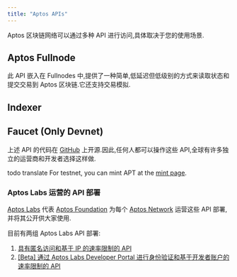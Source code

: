 ```yaml
---
title: "Aptos APIs"
---
```


Aptos 区块链网络可以通过多种 API 进行访问,具体取决于您的使用场景.

## Aptos Fullnode






此 API 嵌入在 Fullnodes 中,提供了一种简单,低延迟但低级别的方式来读取状态和提交交易到 Aptos 区块链.它还支持交易模拟.



<CardGrid>
  <LinkCard href="/zh/build/apis/fullnode-rest-api-reference?network=mainnet" title="Aptos Fullnode REST API（主网）" description="Aptos Fullnode REST API 的主网 API playground" />

  <LinkCard href="/zh/build/apis/fullnode-rest-api-reference?network=testnet" title="Aptos Fullnode REST API（测试网）" description="Aptos Fullnode REST API 的测试网 API playground" />

  <LinkCard href="/zh/build/apis/fullnode-rest-api-reference?network=devnet" title="Aptos Fullnode REST API（开发网）" description="Aptos Fullnode REST API 的开发网 API playground" />
</CardGrid>



## Indexer



<CardGrid>
  <LinkCard
    href="/zh/build/indexer"
    title="Indexer GraphQL API"
    description="GraphQL API 提供可传参数可定制的 GraphQL 接口，用于从 Aptos 区块链读取状态。
它非常适合与 NFTs、Aptos Objects 或自定义 Move 合约进行交互。
在这里了解更多关于 Indexer 支持的 GraphQL API。"
  />

  <LinkCard
    href="/zh/build/indexer/txn-stream"
    title="Transaction Stream API"
    description="这个 GRPC API 将历史和实时交易数据流式传输到索引处理器。
它正在被 Aptos Core Indexing 使用，也可以支持自定义应用程序特定的索引处理器
进行实时区块链数据处理。在这里了解更多。"
  />
</CardGrid>



## Faucet (Only Devnet)



<CardGrid>
  <LinkCard href="/zh/build/apis/faucet-api" title="Faucet API" description="该 API 提供在开发网和测试网上接收测试代币的能力。其主要目的是在将应用程序和 Move 合约部署到主网之前进行开发和测试。" />
</CardGrid>



上述 API 的代码在 [GitHub](https://github.com/aptos-labs/aptos-core) 上开源.因此,任何人都可以操作这些 API,全球有许多独立的运营商和开发者选择这样做.

todo translate
For testnet, you can mint APT at the [mint page](/zh/network/faucet).

### Aptos Labs 运营的 API 部署

[Aptos Labs](https://aptoslabs.com) 代表 [Aptos Foundation](https://aptosfoundation.org/) 为每个 [Aptos Network](/zh/network/nodes/networks) 运营这些 API 部署,并将其公开供大家使用.

目前有两组 Aptos Labs API 部署:

1. [具有匿名访问和基于 IP 的速率限制的 API](/zh/network/nodes/networks)
2. [[Beta] 通过 Aptos Labs Developer Portal 进行身份验证和基于开发者账户的速率限制的 API](/zh/build/apis/aptos-labs-developer-portal)

